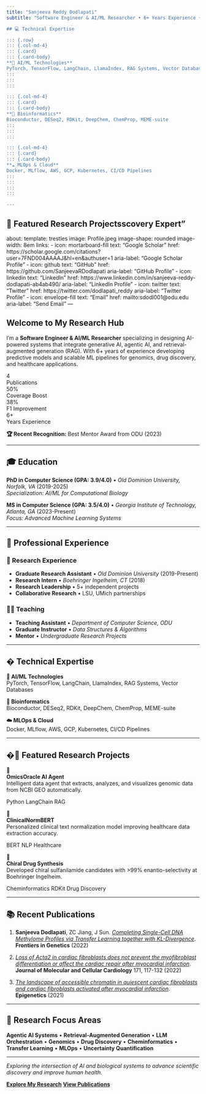 ```yaml
---
title: "Sanjeeva Reddy Dodlapati"
subtitle: "Software Engineer & AI/ML Researcher • 6+ Years Experience • Genomics & Drug---

## 💻 Technical Expertise

::: {.row}
::: {.col-md-4}
::: {.card}
::: {.card-body}
**🤖 AI/ML Technologies**  
PyTorch, TensorFlow, LangChain, LlamaIndex, RAG Systems, Vector Databases
:::
:::
:::

::: {.col-md-4}
::: {.card}
::: {.card-body}
**🧬 Bioinformatics**  
Bioconductor, DESeq2, RDKit, DeepChem, ChemProp, MEME-suite
:::
:::
:::

::: {.col-md-4}
::: {.card}
::: {.card-body}
**☁️ MLOps & Cloud**  
Docker, MLflow, AWS, GCP, Kubernetes, CI/CD Pipelines
:::
:::
:::
:::

---
```


## 🚀 Featured Research Projectsscovery Expert"
about:
  template: trestles
  image: Profile.jpeg
  image-shape: rounded
  image-width: 8em
  links:
    - icon: mortarboard-fill
      text: "Google Scholar"
      href: https://scholar.google.com/citations?user=7FND004AAAAJ&hl=en&authuser=1
      aria-label: "Google Scholar Profile"
    - icon: github
      text: "GitHub"
      href: https://github.com/SanjeevaRDodlapati
      aria-label: "GitHub Profile"
    - icon: linkedin
      text: "LinkedIn"
      href: https://www.linkedin.com/in/sanjeeva-reddy-dodlapati-ab4ab490/
      aria-label: "LinkedIn Profile"
    - icon: twitter
      text: "Twitter"
      href: https://twitter.com/dodlapati_reddy
      aria-label: "Twitter Profile"
    - icon: envelope-fill
      text: "Email"
      href: mailto:sdodl001@odu.edu
      aria-label: "Send Email"
---

:::{.animate-fade-in}
# Welcome to My Research Hub

<div class="hero-content">
I'm a **Software Engineer & AI/ML Researcher** specializing in designing AI-powered systems that integrate generative AI, agentic AI, and retrieval-augmented generation (RAG). With 6+ years of experience developing predictive models and scalable ML pipelines for genomics, drug discovery, and healthcare applications.

<div class="achievement-stats">
<div class="stat-item">
  <div class="stat-number">4</div>
  <div class="stat-label">Publications</div>
</div>
<div class="stat-item">
  <div class="stat-number">50%</div>
  <div class="stat-label">Coverage Boost</div>
</div>
<div class="stat-item">
  <div class="stat-number">38%</div>
  <div class="stat-label">F1 Improvement</div>
</div>
<div class="stat-item">
  <div class="stat-number">6+</div>
  <div class="stat-label">Years Experience</div>
</div>
</div>

**🏆 Recent Recognition:** Best Mentor Award from ODU (2023)
</div>

:::

---

## 🎓 Education

::: {.card}
::: {.card-body}
**PhD in Computer Science (GPA: 3.9/4.0)** • *Old Dominion University, Norfolk, VA* (2019-2025)  
*Specialization: AI/ML for Computational Biology*

**MS in Computer Science (GPA: 3.5/4.0)** • *Georgia Institute of Technology, Atlanta, GA* (2023-Present)  
*Focus: Advanced Machine Learning Systems*
:::
:::

---

## 💼 Professional Experience

::: {.row}
::: {.col-md-6}
::: {.card}
::: {.card-header}
### 🔬 Research Experience
:::
::: {.card-body}
- **Graduate Research Assistant** • *Old Dominion University* (2019-Present)
- **Research Intern** • *Boehringer Ingelheim, CT* (2018)
- **Research Leadership** • 5+ independent projects
- **Collaborative Research** • LSU, UMich partnerships
:::
:::
:::

::: {.col-md-6}
::: {.card}
::: {.card-header}
### 👨‍🏫 Teaching
:::
::: {.card-body}
- **Teaching Assistant** • *Department of Computer Science, ODU*
- **Graduate Instructor** • *Data Structures & Algorithms*
- **Mentor** • *Undergraduate Research Projects*
:::
:::
:::
:::

---

## � Technical Expertise

::: {.row}
::: {.col-md-4}
::: {.card}
::: {.card-body}
**🤖 AI/ML Technologies**  
PyTorch, TensorFlow, LangChain, LlamaIndex, RAG Systems, Vector Databases
:::
:::
:::

::: {.col-md-4}
::: {.card}
::: {.card-body}
**🧬 Bioinformatics**  
Bioconductor, DESeq2, RDKit, DeepChem, ChemProp, MEME-suite
:::
:::
:::

::: {.col-md-4}
::: {.card}
::: {.card-body}
**☁️ MLOps & Cloud**  
Docker, MLflow, AWS, GCP, Kubernetes, CI/CD Pipelines
:::
:::
:::
:::

---

## �🚀 Featured Research Projects

::: {.row}
::: {.row}
::: {.col-lg-4}
::: {.card .project-card}
::: {.card-body}
<div class="project-icon">🧬</div>
**OmicsOracle AI Agent**  
Intelligent data agent that extracts, analyzes, and visualizes genomic data from NCBI GEO automatically.
<div class="project-tech">
<span class="skill-badge">Python</span>
<span class="skill-badge">LangChain</span>
<span class="skill-badge">RAG</span>
</div>
:::
:::
:::

::: {.col-lg-4}
::: {.card .project-card}
::: {.card-body}
<div class="project-icon">🤖</div>
**ClinicalNormBERT**  
Personalized clinical text normalization model improving healthcare data extraction accuracy.
<div class="project-tech">
<span class="skill-badge">BERT</span>
<span class="skill-badge">NLP</span>
<span class="skill-badge">Healthcare</span>
</div>
:::
:::
:::

::: {.col-lg-4}
::: {.card .project-card}
::: {.card-body}
<div class="project-icon">💊</div>
**Chiral Drug Synthesis**  
Developed chiral sulfanilamide candidates with >99% enantio-selectivity at Boehringer Ingelheim.
<div class="project-tech">
<span class="skill-badge">Cheminformatics</span>
<span class="skill-badge">RDKit</span>
<span class="skill-badge">Drug Discovery</span>
</div>
:::
:::
:::
:::
:::

---

## 📚 Recent Publications

::: {.content}
1. **Sanjeeva Dodlapati**, ZC Jiang, J Sun. [*Completing Single-Cell DNA Methylome Profiles via Transfer Learning together with KL-Divergence*](https://www.frontiersin.org/articles/10.3389/fgene.2022.910439/full). **Frontiers in Genetics** (2022)

2. [*Loss of Acta2 in cardiac fibroblasts does not prevent the myofibroblast differentiation or affect the cardiac repair after myocardial infarction*](https://doi.org/10.1016/j.yjmcc.2022.08.003). **Journal of Molecular and Cellular Cardiology** 171, 117-132 (2022)

3. [*The landscape of accessible chromatin in quiescent cardiac fibroblasts and cardiac fibroblasts activated after myocardial infarction*](https://doi.org/10.1080/15592294.2021.1982158). **Epigenetics** (2021)
:::

---

::: {.text-center}
## 🎯 Research Focus Areas

**Agentic AI Systems** • **Retrieval-Augmented Generation** • **LLM Orchestration** • **Genomics** • **Drug Discovery** • **Cheminformatics** • **Transfer Learning** • **MLOps** • **Uncertainty Quantification**
:::

---

::: {.text-center .mt-4}
*Exploring the intersection of AI and biological systems to advance scientific discovery and improve human health.*

[**Explore My Research**](ml-blog.html){.btn .btn-primary .me-2}
[**View Publications**](https://scholar.google.com/citations?user=7FND004AAAAJ&hl=en&authuser=1){.btn .btn-outline-primary}
:::

<!-- Floating Action Buttons -->
<div class="fab-container">
  <a href="#" class="fab scroll-top" id="scrollTop" title="Back to Top">
    <i class="bi bi-arrow-up"></i>
  </a>
  <a href="mailto:sdodl001@odu.edu" class="fab" title="Contact Me">
    <i class="bi bi-envelope"></i>
  </a>
  <a href="https://github.com/SanjeevaRDodlapati" class="fab" title="GitHub" target="_blank">
    <i class="bi bi-github"></i>
  </a>
</div>
